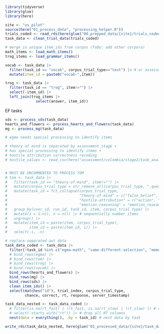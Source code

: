 ```r
library(tidyverse)
library(glue)
library(here)

site <- "us_pilot"
source(here("01_process_data", "processing_helper.R"))
trials_coded <- read_rds(here(glue("00_prepped_data/{site}/trials_coded.rds")))
task_data <- clean_trial_data(trials_coded)
```


```r
# merge in unique item_ids from corpus (ToDo: add other corpora)
math_items <- load_math_items()
trog_items <- load_grammar_items()
```

```r
vocab <- task_data |>
  filter(task_id == "vocab", corpus_trial_type=="test") |> # or assessment_stage=="test_response"
  mutate(item_id = paste0("vocab-",item))

trog <- task_data |>
  filter(task_id == "trog", item!="") |>
  select(-item_id) |>
  left_join(trog_items |> 
              select(answer, item_id)) 
```

EF tasks 

```r
sds <- process_sds(task_data)
hearts_and_flowers <- process_hearts_and_flowers(task_data)
mg <- process_mg(task_data)
```


```r
# egma needs special processing to identify items
```

```r
# theory of mind is separated by assessment_stage +
# has special processing to identify items +
# hostile attribution correctness recoding
# hostile_values <- read_csv(here("assessment/colombia/stage2/task_analyses/hostile-attribution-coding.csv"))


# MUST BE UNCOMMENTED TO PROCESS TOM
# tom <- task_data |>
#   filter(task_id == "theory-of-mind", item!="") |>
#   mutate(corpus_trial_type = str_remove_all(corpus_trial_type, "_question")) |>
#   mutate(task_id = fct_collapse(corpus_trial_type,
#                                 "theory-of-mind" = c("false_belief", "reality_check", "reference"),
#                                 "hostile-attribution" = c("action", "attribution"),
#                                 "emotion-reasoning" = "emotion_reasoning")) |> #count(task_id, corpus_trial_type)
#   group_by(user_id, run_id, task_id, item, corpus_trial_type) |>
#   mutate(i = 1:n(), n = n()) |> # sequentially number items
#   ungroup() |>
#   mutate(item_id = paste(item, corpus_trial_type),
#          item_id = paste(item_id, i)) |>
#   select(-i, -n)
```


```r
# replace separated out data
task_data_coded <- task_data |>
  filter(!task_id %in% c("egma-math", "same-different-selection", "memory-game", "theory-of-mind", "trog", "vocab", "hearts-and-flowers")) |>
  # bind_rows(egma) |> 
  # bind_rows(tom) |> 
  # bind_rows(trog) |> 
  # bind_rows(vocab) |>
  bind_rows(hearts_and_flowers) |>
  bind_rows(mg) |>
  bind_rows(sds) |>
  clean_item_ids() |>
  select(matches("id"), trial_index, corpus_trial_type,
         chance, correct, rt, response, server_timestamp)

task_data_nested <- task_data_coded |>
  # filter(is.na(rt_fast) | !rt_fast, is.na(rt_slow) | !rt_slow) |> # remove too slow/fast RTs
  # select(-starts_with("rt")) |> # drop all RT columns
  nest(data = everything(), .by = task_id) # nest data by task

write_rds(task_data_nested, here(glue("01_processed_data/{site}/task_data_nested.rds")))
```
